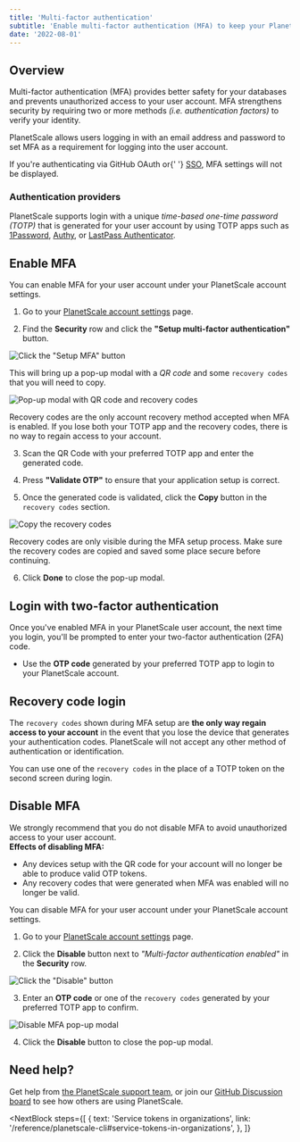 ```yaml
---
title: 'Multi-factor authentication'
subtitle: 'Enable multi-factor authentication (MFA) to keep your PlanetScale account secure.'
date: '2022-08-01'
---
```


## Overview

Multi-factor authentication (MFA) provides better safety for your databases and prevents unauthorized access to your user account. MFA strengthens security by requiring two or more methods _(i.e. authentication factors)_ to verify your identity.

PlanetScale allows users logging in with an email address and password to set MFA as a requirement for logging into the user account.

<InfoBlock type="note">
  If you're authenticating via GitHub OAuth or{' '}
  <a href="/docs/concepts/sso">SSO</a>, MFA settings will
  not be displayed.
</InfoBlock>

### Authentication providers

PlanetScale supports login with a unique _time-based one-time password (TOTP)_ that is generated for your user account by using TOTP apps such as [1Password](https://support.1password.com/one-time-passwords/), [Authy](https://support.authy.com/hc/en-us/articles/360006303934-Add-a-New-Two-Factor-Authentication-2FA-Account-Token-in-the-Authy-App), or [LastPass Authenticator](https://lastpass.com/auth/).

## Enable MFA

You can enable MFA for your user account under your PlanetScale account settings.

1. Go to your [PlanetScale account settings](https://app.planetscale.com/account) page.

2. Find the **Security** row and click the **"Setup multi-factor authentication"** button.

![Click the "Setup MFA" button](/docs/img/docs/setup_mfa_button.png)

This will bring up a pop-up modal with a _QR code_ and some `recovery codes` that you will need to copy.

![Pop-up modal with QR code and recovery codes](/docs/img/docs/mfa_recovery_codes.png)

<InfoBlock type="warning">
  <div>
    Recovery codes are the only account recovery method accepted when MFA is enabled. If you lose both your TOTP app
    and the recovery codes, there is no way to regain access to your account.
  </div>
</InfoBlock>

3. Scan the QR Code with your preferred TOTP app and enter the generated code.

4. Press **"Validate OTP"** to ensure that your application setup is correct.

5. Once the generated code is validated, click the **Copy** button in the `recovery codes` section.

![Copy the recovery codes](/docs/img/docs/copy_recovery_codes.png)

<InfoBlock type="tip">
  Recovery codes are only visible during the MFA setup process. Make sure the
  recovery codes are copied and saved some place secure before continuing.
</InfoBlock>

6. Click **Done** to close the pop-up modal.

## Login with two-factor authentication

Once you've enabled MFA in your PlanetScale user account, the next time you login, you'll be prompted to enter your two-factor authentication (2FA) code.

- Use the **OTP code** generated by your preferred TOTP app to login to your PlanetScale account.

## Recovery code login

The `recovery codes` shown during MFA setup are **the only way regain access to your account** in the event that you lose the device that generates your authentication codes. PlanetScale will not accept any other method of authentication or identification.

You can use one of the `recovery codes` in the place of a TOTP token on the second screen during login.

## Disable MFA

<InfoBlock type="warning">
  <div>
    We strongly recommend that you do not disable MFA to avoid unauthorized
    access to your user account.
  </div>
</InfoBlock>

<InfoBlock type="note">
  <div>
    <b>Effects of disabling MFA:</b>
    <ul>
      <li>
        Any devices setup with the QR code for your account will no longer be
        able to produce valid OTP tokens.
      </li>
      <li>
        Any recovery codes that were generated when MFA was enabled will no
        longer be valid.
      </li>
    </ul>
  </div>
</InfoBlock>

You can disable MFA for your user account under your PlanetScale account settings.

1. Go to your [PlanetScale account settings](https://app.planetscale.com/account) page.

2. Click the **Disable** button next to _"Multi-factor authentication enabled"_ in the **Security** row.

![Click the "Disable" button](/docs/img/docs/disable_mfa_button.png)

3. Enter an **OTP code** or one of the `recovery codes` generated by your preferred TOTP app to confirm.

![Disable MFA pop-up modal](/docs/img/docs/disable_mfa_modal.png)

4. Click the **Disable** button to close the pop-up modal.

## Need help?

Get help from [the PlanetScale support team](https://support.planetscale.com), or join our [GitHub Discussion board](https://github.com/planetscale/discussion/discussions) to see how others are using PlanetScale.

<NextBlock
  steps={[
    {
      text: 'Service tokens in organizations',
      link: '/reference/planetscale-cli#service-tokens-in-organizations',
    },
  ]}
></NextBlock>
